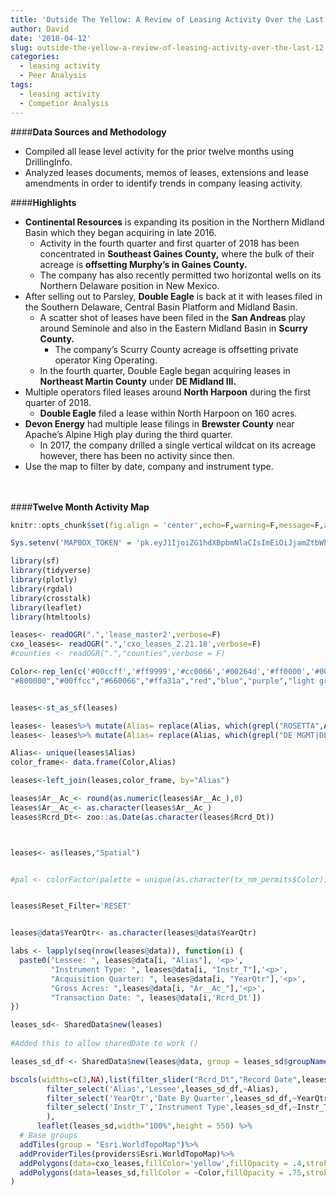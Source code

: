 ```yaml
---
title: 'Outside The Yellow: A Review of Leasing Activity Over the Last 12 Months'
author: David
date: '2018-04-12'
slug: outside-the-yellow-a-review-of-leasing-activity-over-the-last-12-months
categories:
  - leasing activity
  - Peer Analysis
tags:
  - leasing activity
  - Competior Analysis
---
```



####**Data Sources and Methodology**

* Compiled all lease level activity for the prior twelve months using DrillingInfo.
* Analyzed leases documents, memos of leases, extensions and lease amendments in order to identify trends in company leasing activity.
 

####**Highlights**

* **Continental Resources** is expanding its position in the Northern Midland Basin which they began acquiring in late 2016.
    + Activity in the fourth quarter and first quarter of 2018 has been concentrated in **Southeast Gaines County,** where the bulk of their acreage is **offsetting Murphy's in Gaines County.**
    + The company has also recently permitted two horizontal wells on its Northern Delaware position in New Mexico.
* After selling out to Parsley, **Double Eagle** is back at it with leases filed in the Southern Delaware, Central Basin Platform and Midland Basin.
    + A scatter shot of leases have been filed in the **San Andreas** play around Seminole and also in the Eastern Midland Basin in **Scurry County.**
        + The company's Scurry County acreage is offsetting private operator King Operating.
    + In the fourth quarter, Double Eagle began acquiring leases in **Northeast Martin County** under **DE Midland III.**
* Multiple operators filed leases around **North Harpoon** during the first quarter of 2018.
    + **Double Eagle** filed a lease within North Harpoon on 160 acres.
* **Devon Energy** had multiple lease filings in **Brewster County** near Apache's Alpine High play during the third quarter.
    + In 2017, the company drilled a single vertical wildcat on its acreage however, there has been no activity since then. 
* Use the map to filter by date, company and instrument type.    
<br>
<br>

####**Twelve Month Activity Map**
```r
knitr::opts_chunk$set(fig.align = 'center',echo=F,warning=F,message=F,asis=F)
```



```r
Sys.setenv('MAPBOX_TOKEN' = 'pk.eyJ1IjoiZG1hdXBpbmNlaCIsImEiOiJjamZtbWhqdHMwdTQzMzNvZGdpc2x4bzlxIn0.eIDdIjeaDK-x7Q8uZgdJGg')
```



```r
library(sf)
library(tidyverse)
library(plotly)
library(rgdal)
library(crosstalk)
library(leaflet)
library(htmltools)
```

```r
leases<- readOGR(".",'lease_master2',verbose=F)
cxo_leases<- readOGR(".",'cxo_leases_2.21.18',verbose=F)
#counties <- readOGR(".","counties",verbose = F)
```




```r
Color<-rep_len(c('#00ccff','#ff9999','#cc0066','#00264d','#ff0000','#003300',"#e60000",'#99ffff',"#cc9966",'#ff9966','#0d0d0d',"#cc33ff",'#ff5500',"#ccffee","#ff9900","#0000e6",'#660066','#33ffd6','#0099ff','#a6a6a6','#0000ff','#ff00ff','#ff0066','#ffd699','#ffffb3'," dark blue",'#66ff99','#a64dff',"maroon",'#000066',"#e65c00",'#339966',"#0099cc",
"#800000","#00ffcc","#660066","#ffa31a","red","blue","purple","light green","dark blue","#ccffcc","#3333cc","#b35900","black","#bf4040","#666699","#ad33ff","#ffb3cc","green","purple","#ffb833"),length.out=766)


leases<-st_as_sf(leases)

leases<- leases%>% mutate(Alias= replace(Alias, which(grepl("ROSETTA",Alias)),"NOBLE"),Alias)
leases<- leases%>% mutate(Alias= replace(Alias, which(grepl("DE MGMT|DE MIDLAND III",Alias)),"DOUBLE EAGLE"),Alias)

Alias<- unique(leases$Alias)
color_frame<- data.frame(Color,Alias)

leases<-left_join(leases,color_frame, by="Alias")

leases$Ar__Ac_<- round(as.numeric(leases$Ar__Ac_),0)
leases$Ar__Ac_<- as.character(leases$Ar__Ac_)
leases$Rcrd_Dt<- zoo::as.Date(as.character(leases$Rcrd_Dt))



leases<- as(leases,"Spatial")


#pal <- colorFactor(palette = unique(as.character(tx_nm_permits$Color)),domain=tx_nm_permits$Top20,levels=tx_nm_permi#ts$Top20,ordered=T)


leases$Reset_Filter='RESET'


leases@data$YearQtr<- as.character(leases@data$YearQtr)
```

```r
labs <- lapply(seq(nrow(leases@data)), function(i) {
  paste0("Lessee: ", leases@data[i, "Alias"], '<p>',
         "Instrument Type: ", leases@data[i, "Instr_T"],'<p>',
         "Acquisition Quarter: ", leases@data[i, "YearQtr"],'<p>',
         "Gross Acres: ",leases@data[i, "Ar__Ac_"],'<p>',
         "Transaction Date: ", leases@data[i,'Rcrd_Dt']) 
})

```


```r
leases_sd<- SharedData$new(leases)
 
#Added this to allow sharedDate to work ()

leases_sd_df <- SharedData$new(leases@data, group = leases_sd$groupName())
```


```r
bscols(widths=c(3,NA),list(filter_slider("Rcrd_Dt","Record Date",leases_sd_df,~Rcrd_Dt),
        filter_select('Alias','Lessee',leases_sd_df,~Alias),
        filter_select('YearQtr','Date By Quarter',leases_sd_df,~YearQtr),
        filter_select('Instr_T','Instrument Type',leases_sd_df,~Instr_T)
        ),
      leaflet(leases_sd,width="100%",height = 550) %>%
  # Base groups
  addTiles(group = "Esri.WorldTopoMap")%>%
  addProviderTiles(providers$Esri.WorldTopoMap)%>%
  addPolygons(data=cxo_leases,fillColor='yellow',fillOpacity = .4,stroke=NA)%>%
  addPolygons(data=leases_sd,fillColor = ~Color,fillOpacity = .75,stroke=NA,label=lapply(labs,HTML))%>% setView(lng=-102.79, lat=31.89,zoom=7)
)


```
<br>
<br>
